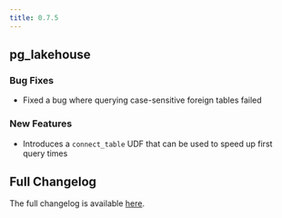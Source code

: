 ```yaml
---
title: 0.7.5
---
```


## pg_lakehouse

### Bug Fixes

- Fixed a bug where querying case-sensitive foreign tables failed

### New Features

- Introduces a `connect_table` UDF that can be used to speed up first query times

## Full Changelog

The full changelog is available [here](https://github.com/paradedb/paradedb/releases/tag/v0.7.5).
